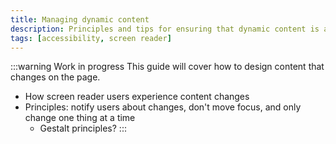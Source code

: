 ```yaml
---
title: Managing dynamic content
description: Principles and tips for ensuring that dynamic content is accessible.
tags: [accessibility, screen reader]
---
```


:::warning Work in progress
This guide will cover how to design content that changes on the page.

- How screen reader users experience content changes
- Principles: notify users about changes, don't move focus, and only change one thing at a time
	- Gestalt principles?
:::

